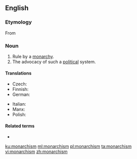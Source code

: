 ==English==
{{wikipedia}}

===Etymology===
From {{etyl|fr|en}} {{m|fr|monarchisme}}

===Noun===
{{en-noun|~}}

# Rule by a [[monarchy]].
# The advocacy of such a [[political]] system.

====Translations====
{{trans-top|advocacy of the monarchistic political system}}
* Czech: {{t|cs|monarchismus|m}}
* Finnish: {{t|fi|monarkismi}}
* German: {{t|de|Monarchismus|m}}
{{trans-mid}}
* Italian: {{t+|it|monarchismo|m}}
* Manx: {{t|gv|ard-reeaghys|m}}
* Polish: {{t|pl|monarchizm|m}}
{{trans-bottom}}

====Related terms====
* {{l|en|monarchist}}

[[ku:monarchism]]
[[ml:monarchism]]
[[pl:monarchism]]
[[ta:monarchism]]
[[vi:monarchism]]
[[zh:monarchism]]